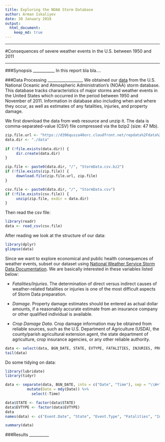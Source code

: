 ```yaml
---
title: Exploring the NOAA Storm Database
author: Arman Iskaliyev
date: 30 January 2018
output: 
  html_document:
    keep_md: true
---
```


------------------------------------------------------------------------

#Consequences of severe weather events in the U.S. between 1950 and 2011

------------------------------------------------------------------------

###Synopsis
___________
In this report bla bla....


###Data Processing
__________________
We obtained our [data](https://d396qusza40orc.cloudfront.net/repdata%2Fdata%2FStormData.csv.bz2) from the U.S. National Oceanic and Atmospheric Administration's (NOAA) storm database. This database tracks characteristics of major storms and weather events in the United States which occurred in the period between 1950 and November of 2011. Information in database also including when and where they occur, as well as estimates of any fatalities, injuries, and property damage.

We first download the data from web resource and unzip it. The data is comma-separated-value (CSV) file compressed via the bzip2 (size: 47 Mb).
```r
zip.file.url <- "https://d396qusza40orc.cloudfront.net/repdata%2Fdata%2FStormData.csv.bz2"
data.dir <- "./data"
     
if (!file.exists(data.dir)) {
     dir.create(data.dir)
}

zip.file <- paste0(data.dir, "/", "StormData.csv.bz2")
if (!file.exists(zip.file)) {
     download.file(zip.file.url, zip.file)
}

csv.file <- paste0(data.dir, "/", "StormData.csv")
if (!file.exists(csv.file)) {
     unzip(zip.file, exdir = data.dir)
}

```

Then read the csv file:
```r
library(readr)
data <- read_csv(csv.file)
```

After reading we look at the structure of our data:
```r
library(dplyr)
glimpse(data)
```

Since we want to explore economical and public health consequences of weather events, subset our dataset using [National Weather Service Storm Data Documentation](https://d396qusza40orc.cloudfront.net/repdata%2Fpeer2_doc%2Fpd01016005curr.pdf). We are basically interested in these variables listed below:

- *Fatalities/Injuries*. The determination of direct versus indirect causes of weather-related
fatalities or injuries is one of the most difficult aspects of Storm Data preparation.

- *Damage*. Property damage estimates should be entered as actual dollar amounts, if a
reasonably accurate estimate from an insurance company or other qualified individual is
available. 

- *Crop Damage Data*. Crop damage information may be obtained from reliable sources,
such as the U.S. Department of Agriculture (USDA), the county/parish agricultural extension
agent, the state department of agriculture, crop insurance agencies, or any other reliable
authority. 

```r
data <- select(data, BGN_DATE, STATE, EVTYPE, FATALITIES, INJURIES, PROPDMG, CROPDMG)
tail(data)
```

Do some tidying on data:
```r
library(lubridate)
library(tidyr)

data <- separate(data, BGN_DATE, into = c("Date", "Time"), sep = "\\W+") %>% 
          mutate(Date = mdy(Date)) %>% 
            select(-Time)

data$STATE <- factor(data$STATE)
data$EVTYPE <- factor(data$EVTYPE)
data
names(data) <- c("Event.Date", "State", "Event.Type", "Fatalities", "Injuries", "Property.Damage", "Crop.Damage")

summary(data)
```

###Results
__________
